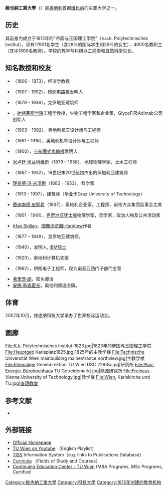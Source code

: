{{Infobox university
|image=[[File:Tuf1.jpg|250px]]
|name=維也納工業大學
|native_name=Technische Universität Wien
|latin_name=
|motto=''Technik für Menschen 技术为人''
|established=1815
|type=[[公立大学|公立大学]]
|rector={{tsl|en|Sabine Seidler}}
|city=[[维也纳市|维也纳市]]
|state=[[维也纳州|维也纳州]]
|country=[[奥地利|奥地利]]
|enrollment=17931人（2017）
|undergrad=
|postgrad=
|faculty=约1800人（教职工总数4078）
|website={{URL|http://www.tuwien.ac.at/en}}
}}

'''維也納工業大學'''（{{lang-de|Technische Universität Wien}}）是[[奥地利|奥地利]]首都[[维也纳|维也纳]]的主要大学之一。

== 历史 ==
其前身为成立于1815年的"帝国与王国理工学院"（k.u.k. Polytechnisches Institut），现有17931名学生（含28%的国际学生和29%的女生），4000名教职工（其中1800名教师）。学校的教学与科研以[[工程学|工程学]]和[[自然科学|自然科学]]见长。

== 知名教授和校友 ==
* {{tsl|en|Siegfried Becher||西格弗里德·贝歇尔}}（1806 - 1873），经济学教授
* {{tsl|en|Paul Eisler||保罗·艾斯勒}}（1907 - 1992），[[印刷电路板|印刷电路板]]发明人
* {{tsl|en|Hugo Ehrlich||雨果·埃利希}}（1879 - 1936），克罗地亚建筑师
* {{tsl|en|Tillman Gerngross||蒂爾曼·格格羅斯}}，[[达特茅斯学院|达特茅斯学院]]工程学教授，生物工程学家和企业家，GlycoFi及Adimab公司创始人
* {{tsl|en|Adolph Giesl-Gieslingen}}（1903 - 1992），奥地利机车设计师与工程师
* {{tsl|en|Karl Gölsdorf}}（1861 - 1916），奥地利机车设计师与工程师
* {{tsl|en|Viktor Kaplan||维克托·卡普兰}}（1900），[[卡布蘭式水輪機|卡布蘭式水輪機]]发明人
* [[米卢廷·米兰科维奇|米卢廷·米兰科维奇]]（1879 – 1958），地球物理学家，土木工程师
* {{tsl|en|Yordan Milanov||约尔丹·米拉诺夫}}（1867 - 1932），19世纪末20世纪初杰出的保加利亚建筑师
* [[理查德·冯·米泽斯|理查德·冯·米泽斯]]（1883 - 1953），科学家
* {{tsl|en|Hubert Petschnigg}}（1913 - 1997），建筑师（毕业于Graz University of Technology）
* [[費迪南德·皮耶希|費迪南德·皮耶希]]（1937），奥地利企业家，工程师，前任大众集团监事会主席
* {{tsl|en|Zvonimir Richtmann}}（1901 - 1941），[[克罗地亚|克罗地亚]][[犹太裔|犹太裔]]物理学家，哲学家，政治人物及公共活动家
* [[Irfan_Skiljan|Irfan Skiljan]]，[[图像浏览器|图像浏览器]][[IrfanView|IrfanView]]作者
* {{tsl|en|Edo Šen}}（1877 – 1949），克罗地亚建筑师。
* {{tsl|en|Gottfried Ungerboeck||戈特弗里德·恩格鲍克}}（1940），{{tsl|en|trellis modulation}}发明人, [[IBM院士|IBM院士]]
* {{tsl|en|Heinz Zemanek}}（1920），奥地利计算机先驱
* {{tsl|en|Keivan Ghaffari}}（1962），伊朗电子工程师，现为诺基亚西门子部门主管
* [[弗里茨·朗|弗里茨·朗]]，知名導演
* [[安娜·基森霍夫|安娜·基森霍夫]]，奥地利奧運金牌。

==体育==
2007年10月，维也纳科技大学承办了世界校际运动会。

==画廊==
<gallery>
File:K.k. Polytechnisches Institut-1823.jpg|1823年的帝国与王国理工学院
File:Hauptgeb Karlsplatz1825.jpg|1825年的主教学楼
File:Technische Universität Wien mainbuilding mainentrance northview.jpg|主教学楼
File:Ehemalige Geniedirektion TU Wien DSC 2293w.jpg|研究所
File:Plus-Energie-Bürohochhaus TU Getreidemarkt.jpg|能源研究所
File:Freihaus - Vienna University of Technology.jpg|教学楼
File:Wien, Karlskirche und TU.jpg|[[查理教堂|查理教堂]] 
</gallery>

==参考文献==
{{Reflist|2}}
* {{tsl|en|ERC Grants Austria}}

==外部链接==
{{Commons|Technische Universität Wien}}
*[https://web.archive.org/web/20160619025631/http://www.tuwien.ac.at/ Official Homepage]
*[http://www.youtube.com/view_play_list?p=1E541F7A9344CE70 TU Wien on Youtube] {{Wayback|url=http://www.youtube.com/view_play_list?p=1E541F7A9344CE70 |date=20150708153932 }}（English Playlist） 
*[http://tiss.tuwien.ac.at/ TISS] {{Wayback|url=http://tiss.tuwien.ac.at/ |date=20130902180754 }} Information System（e.g. links to Publications Database）
*[https://tiss.tuwien.ac.at/curriculum/studyCodes.xhtml Curricula] {{Wayback|url=https://tiss.tuwien.ac.at/curriculum/studyCodes.xhtml |date=20170704070620 }}（Fields of Study and Courses）
*[http://cec.tuwien.ac.at/home/?L=1 Continuing Education Center - TU Wien] {{Wayback|url=http://cec.tuwien.ac.at/home/?L=1 |date=20070811005221 }} (MBA Programs, MSc Programs, Certified

{{coord|48|11|56|N|16|22|12|E|region:AT_type:edu|display=title}}
{{奥地利大学}}
{{欧洲高级工程教育和研究学校协会}}
{{欧洲顶尖工业管理者高校联盟}}
{{Authority control}}
{{DEFAULTSORT:Vienna University Of Technology}}
[[Category:維也納工業大學|Category:維也納工業大學]]
[[Category:科技大學|Category:科技大學]]
[[Category:1815年创建的教育机构|Category:1815年创建的教育机构]]